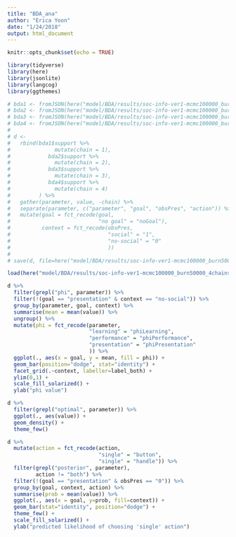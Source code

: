 ```yaml
---
title: "BDA_ana"
author: "Erica Yoon"
date: "1/24/2018"
output: html_document
---
```


```r
knitr::opts_chunk$set(echo = TRUE)

library(tidyverse)
library(here)
library(jsonlite)
library(langcog)
library(ggthemes)
```

```r
# bda1 <- fromJSON(here("model/BDA/results/soc-info-ver1-mcmc100000_burn50000_chain1.json"), flatten = TRUE, simplifyDataFrame = TRUE)
# bda2 <- fromJSON(here("model/BDA/results/soc-info-ver1-mcmc100000_burn50000_chain2.json"), flatten = TRUE, simplifyDataFrame = TRUE)
# bda3 <- fromJSON(here("model/BDA/results/soc-info-ver1-mcmc100000_burn50000_chain3.json"), flatten = TRUE, simplifyDataFrame = TRUE)
# bda4 <- fromJSON(here("model/BDA/results/soc-info-ver1-mcmc100000_burn50000_chain4.json"), flatten = TRUE, simplifyDataFrame = TRUE)
# 
# d <-
#   rbind(bda1$support %>%
#              mutate(chain = 1),
#            bda2$support %>%
#              mutate(chain = 2),
#            bda3$support %>%
#              mutate(chain = 3),
#            bda4$support %>%
#              mutate(chain = 4)
#         ) %>%
#   gather(parameter, value, -chain) %>%
#   separate(parameter, c("parameter", "goal", "obsPres", "action")) %>%
#   mutate(goal = fct_recode(goal,
#                            "no goal" = "noGoal"),
#          context = fct_recode(obsPres,
#                               "social" = "1",
#                               "no-social" = "0"
#                               ))
# 
# save(d, file=here("model/BDA/results/soc-info-ver1-mcmc100000_burn50000_4chains.RData"))

load(here("model/BDA/results/soc-info-ver1-mcmc100000_burn50000_4chains.RData"))
```

```r
d %>%
  filter(grepl("phi", parameter)) %>%
  filter(!(goal == "presentation" & context == "no-social")) %>%
  group_by(parameter, goal, context) %>%
  summarise(mean = mean(value)) %>%
  ungroup() %>%
  mutate(phi = fct_recode(parameter,
                          "learning" = "phiLearning",
                          "performance" = "phiPerformance",
                          "presentation" = "phiPresentation"
                          )) %>%
  ggplot(., aes(x = goal, y = mean, fill = phi)) +
  geom_bar(position="dodge", stat="identity") +
  facet_grid(.~context, labeller=label_both) +
  ylim(0,1) +
  scale_fill_solarized() +
  ylab("phi value")

```

```r
d %>%
  filter(grepl("optimal", parameter)) %>%
  ggplot(., aes(value)) +
  geom_density() +
  theme_few()
```

```r
d %>% 
  mutate(action = fct_recode(action, 
                             "single" = "button",
                             "single" = "handle")) %>%
  filter(grepl("posterior", parameter),
         action != "both") %>%
  filter(!(goal == "presentation" & obsPres == "0")) %>%
  group_by(goal, context, action) %>%
  summarise(prob = mean(value)) %>%
  ggplot(., aes(x = goal, y=prob, fill=context)) +
  geom_bar(stat="identity", position="dodge") +
  theme_few() +
  scale_fill_solarized() +
  ylab("predicted likelihood of choosing 'single' action")
```

